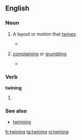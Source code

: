 ==English==

===Noun===
{{en-noun|~}}

# {{context|countable|lang=en}} A layout or motion that [[twine]]s.
#* {{quote-book|year=1907|author=Ludwig Jost, Robert John Harvey Gibson|title=Lectures on plant physiology|passage=In addition to autonomous movements in one plane we have also autonomous movements in space, such as torsions and '''twinings'''.}}
# {{context|British|uncountable|regional|West|_|Cumbria|lang=en}} [[complaining]] or [[grumbling]]
#* {{quote-news |year=2009 |date=November 23 |author=agency. |title=Cockermouth starts journey back from flood devastation |work=The Guardian |url= |page= |passage=''Canon Bryan Rowe, quoted in the article''. It's going to take months to put right. But you won't hear any twining [Cumbrian dialect for moaning]. Nobody is going: 'Woe is us'. Everybody is just trying to help somebody else.}}

===Verb===
'''twining'''

# {{en-past of|twine}}

===See also===
*[[twinning]]

[[fr:twining]]
[[ta:twining]]
[[vi:twining]]